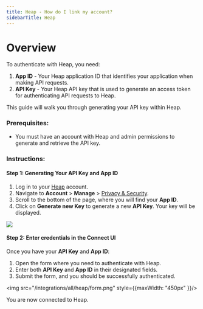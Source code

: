 ```yaml
---
title: Heap - How do I link my account?
sidebarTitle: Heap
---
```


# Overview

To authenticate with Heap, you need:
1. **App ID** - Your Heap application ID that identifies your application when making API requests.
2. **API Key** - Your Heap API key that is used to generate an access token for authenticating API requests to Heap.

This guide will walk you through generating your API key within Heap.

### Prerequisites:

- You must have an account with Heap and admin permissions to generate and retrieve the API key.

### Instructions:

#### Step 1: Generating Your API Key and App ID
1. Log in to your [Heap](https://heapanalytics.com/login) account.
2. Navigate to **Account** > **Manage** > [Privacy & Security](https://heapanalytics.com/app/manage/privacy-and-security).
3. Scroll to the bottom of the page, where you will find your **App ID**.
4. Click on **Generate new Key** to generate a new **API Key**. Your key will be displayed.
<img src="/integrations/all/heap/privacy_settings.png" />

#### Step 2: Enter credentials in the Connect UI

Once you have your **API Key** and **App ID**:
1. Open the form where you need to authenticate with Heap.
2. Enter both **API Key** and **App ID** in their designated fields.
3. Submit the form, and you should be successfully authenticated.


<img src="/integrations/all/heap/form.png" style={{maxWidth: "450px" }}/>

You are now connected to Heap.
